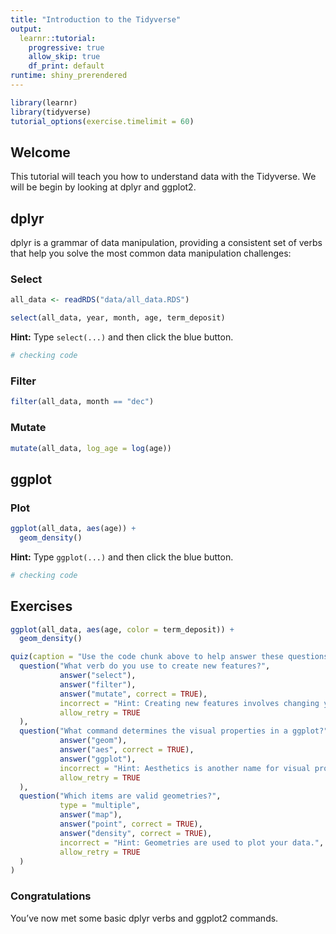 ```yaml
---
title: "Introduction to the Tidyverse"
output: 
  learnr::tutorial:
    progressive: true
    allow_skip: true
    df_print: default
runtime: shiny_prerendered
---
```


```r
library(learnr)
library(tidyverse)
tutorial_options(exercise.timelimit = 60)
```

## Welcome

This tutorial will teach you how to understand data with the Tidyverse. We will be begin by looking at dplyr and ggplot2.

## dplyr

dplyr is a grammar of data manipulation, providing a consistent set of verbs that help you solve the most common data manipulation challenges:

### Select

```r
all_data <- readRDS("data/all_data.RDS")
```


```r
select(all_data, year, month, age, term_deposit)
```

<div id="mpg-hint">
**Hint:** Type `select(...)` and then click the blue button.
</div>

```r
# checking code
```

### Filter

```r
filter(all_data, month == "dec")
```

### Mutate

```r
mutate(all_data, log_age = log(age))
```


## ggplot

### Plot

```r
ggplot(all_data, aes(age)) +
  geom_density()
```

<div id="help-hint">
**Hint:** Type `ggplot(...)` and then click the blue button.
</div>

```r
# checking code
```

## Exercises

```r
ggplot(all_data, aes(age, color = term_deposit)) +
  geom_density()
```

```r
quiz(caption = "Use the code chunk above to help answer these questions.",
  question("What verb do you use to create new features?",
           answer("select"), 
           answer("filter"),
           answer("mutate", correct = TRUE),
           incorrect = "Hint: Creating new features involves changing your data.", 
           allow_retry = TRUE
  ),
  question("What command determines the visual properties in a ggplot?",
           answer("geom"), 
           answer("aes", correct = TRUE),
           answer("ggplot"),
           incorrect = "Hint: Aesthetics is another name for visual properties.", 
           allow_retry = TRUE
  ),
  question("Which items are valid geometries?",
           type = "multiple",
           answer("map"), 
           answer("point", correct = TRUE),
           answer("density", correct = TRUE),
           incorrect = "Hint: Geometries are used to plot your data.", 
           allow_retry = TRUE
  )
)
```

### Congratulations

You've now met some basic dplyr verbs and ggplot2 commands.